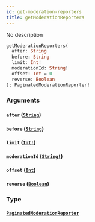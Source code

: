 ```yaml
---
id: get-moderation-reporters
title: getModerationReporters
---
```


No description

```graphql
getModerationReporters(
  after: String
  before: String
  limit: Int!
  moderationId: String!
  offset: Int = 0
  reverse: Boolean
): PaginatedModerationReporter!

```

### Arguments

#### `after` ([`String`](/docs/graphql/scalars/string))

#### `before` ([`String`](/docs/graphql/scalars/string))

#### `limit` ([`Int!`](/docs/graphql/scalars/int))

#### `moderationId` ([`String!`](/docs/graphql/scalars/string))

#### `offset` ([`Int`](/docs/graphql/scalars/int))

#### `reverse` ([`Boolean`](/docs/graphql/scalars/boolean))

### Type

#### [`PaginatedModerationReporter`](/docs/graphql/objects/paginated-moderation-reporter)
